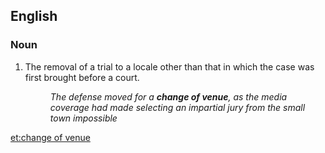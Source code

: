 ==English==

===Noun===
{{en-noun|head=[[change]] [[of]] [[venue]]|changes of venue}}

# {{lb|en|legal}} The removal of a trial to a locale other than that in which the case was first brought before a court.
#: ''The defense moved for a '''change of venue''', as the media coverage had made selecting an impartial jury from the small town impossible''

[[et:change of venue]]